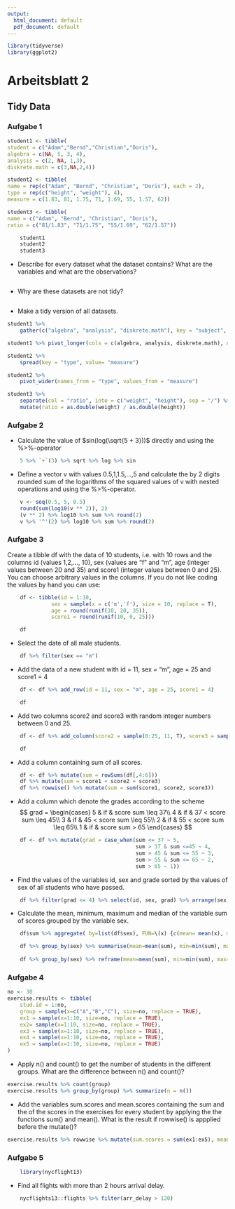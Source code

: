 ```yaml
---
output:
  html_document: default
  pdf_document: default
---
```


```r
library(tidyverse)
library(ggplot2)
```

# Arbeitsblatt 2
## Tidy Data
### Aufgabe 1

```r
student1 <- tibble(
student = c("Adam","Bernd","Christian","Doris"),
algebra = c(NA, 5, 3, 4),
analysis = c(2, NA, 1,3),
diskrete.math = c(3,NA,2,4))

student2 <- tibble(
name = rep(c("Adam", "Bernd", "Christian", "Doris"), each = 2),
type = rep(c("height", "weight"), 4),
measure = c(1.83, 81, 1.75, 71, 1.69, 55, 1.57, 62))

student3 <- tibble(
name = c("Adam", "Bernd", "Christian", "Doris"),
ratio = c("81/1.83", "71/1.75", "55/1.69", "62/1.57"))
```

```r
    student1
    student2
    student3
```

- Describe for every dataset what the dataset contains? What are
the variables and what are the observations?

```
```

- Why are these datasets are not tidy?

```
```

- Make a tidy version of all datasets.

```r
student1 %>%
    gather(c("algebra", "analysis", "diskrete.math"), key = "subject", value = "grades", na.rm = T)

student1 %>% pivot_longer(cols = c(algebra, analysis, diskrete.math), names_to = "exam",values_to = "grade", values_drop_na = T)

student2 %>% 
    spread(key = "type", value= "measure")

student2 %>% 
    pivot_wider(names_from = "type", values_from = "measure")

student3 %>%
    separate(col = "ratio", into = c("weight", "height"), sep = "/") %>%
    mutate(ratio = as.double(weight) / as.double(height))
```

### Aufgabe 2

- Calculate the value of $sin(log(\sqrt{5 + 3}))$ directly and using the %>%-operator
```r
    5 %>% `+`(3) %>% sqrt %>% log %>% sin
```
- Define a vector v with values 0.5,1,1.5,...,5 and calculate the by 2
digits rounded sum of the logarithms of the squared values of v
with nested operations and using the %>%-operator.

```r
    v <- seq(0.5, 5, 0.5)
    round(sum(log10(v ** 2)), 2)
    (v ** 2) %>% log10 %>% sum %>% round(2)
    v %>% '^'(2) %>% log10 %>% sum %>% round(2)
```

### Aufgabe 3
Create a tibble df with the data of 10 students, i.e. with 10 rows and
the columns id (values 1,2,..., 10), sex (values are “f” and “m”, age
(integer values between 20 and 35) and score1 (integer values between
0 and 25). You can choose arbitrary values in the columns. If you do
not like coding the values by hand you can use:

```r
    df <- tibble(id = 1:10,
              sex = sample(x = c('m','f'), size = 10, replace = T),
              age = round(runif(10, 20, 35)),
              score1 = round(runif(10, 0, 25)))
```
```r
    df
```

- Select the date of all male students.

```r
    df %>% filter(sex == "m")
```

- Add the data of a new student with id = 11, sex = “m”, age =
25 and score1 = 4

```r
    df <- df %>% add_row(id = 11, sex = "m", age = 25, score1 = 4)
```
```r
    df
```

- Add two columns score2 and score3 with random integer numbers
between 0 and 25.

```r
    df <- df %>% add_column(score2 = sample(0:25, 11, T), score3 = sample(0:25, 11, T))
```
```r
    df
```

- Add a column containing sum of all scores.

```r
    df <- df %>% mutate(sum = rowSums(df[,4:6])) 
    df %>% mutate(sum = score1 + score2 + score3)
    df %>% rowwise() %>% mutate(sum = sum(score1, score2, score3))
```

- Add a column which denote the grades according to the scheme
$$
grad = \begin{cases}
    5  & if & score sum \leq 37\\
    4  & if & 37 < score sum \leq 45\\
    3  & if & 45 < score sum \leq 55\\
    2  & if & 55 < score sum \leq 65\\
    1  & if & score sum > 65
\end{cases}
$$

```r
    df <- df %>% mutate(grad = case_when(sum <= 37 ~ 5,
                                         sum > 37 & sum <=45 ~ 4,
                                         sum > 45 & sum <= 55 ~ 3,
                                         sum > 55 & sum <= 65 ~ 2,
                                         sum > 65 ~ 1))
```

- Find the values of the variables id, sex and grade sorted by the
values of sex of all students who have passed.

```r
    df %>% filter(grad <= 4) %>% select(id, sex, grad) %>% arrange(sex)
```

- Calculate the mean, minimum, maximum and median of the variable sum of scores grouped by the variable sex.

```r
    df$sum %>% aggregate( by=list(df$sex), FUN=\(x) {c(mean= mean(x), median= median(x), min= min(x), max= max(x))})

    df %>% group_by(sex) %>% summarise(mean=mean(sum), min=min(sum), max=max(sum), median=median(sum))
    
    df %>% group_by(sex) %>% reframe(mean=mean(sum), min=min(sum), max=max(sum), median=median(sum))

```

### Aufgabe 4

```r
no <- 30
exercise.results <- tibble(
    stud.id = 1:no,
    group = sample(x=c("A","B","C"), size=no, replace = TRUE),
    ex1 = sample(x=1:10, size=no, replace = TRUE),
    ex2= sample(x=1:10, size=no, replace = TRUE),
    ex3 = sample(x=1:10, size=no, replace = TRUE),
    ex4 = sample(x=1:10, size=no, replace = TRUE),
    ex5 = sample(x=1:10, size=no, replace = TRUE)
)
```

- Apply n() and count() to get the number of students in the different groups. What are the difference between n() and count()?

```r
exercise.results %>% count(group)
exercise.results %>% group_by(group) %>% summarize(n = n())
```


- Add the variables sum.scores and mean.scores containing the sum
and the of the scores in the exercises for every student by applying the the functions sum() and mean(). What is the result if
rowwise() is appplied before the mutate()?

```r
exercise.results %>% rowwise %>% mutate(sum.scores = sum(ex1:ex5), mean.scores = mean(ex1:ex5))
```


### Aufgabe 5
```r
    library(nycflight13)
```

- Find all flights with more than 2 hours arrival delay.

```r
    nycflights13::flights %>% filter(arr_delay > 120)
```



